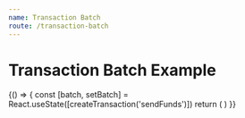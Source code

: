 ```yaml
---
name: Transaction Batch
route: /transaction-batch
---
```



# Transaction Batch Example

<Playground>
  {() => {
    const [batch, setBatch] = React.useState([createTransaction('sendFunds')])
    return (
      <ProvideMultiSendContext
        safeAddress="0x1076f084A3703E1701a1a97F837906e56370D4f9"
        network="4"
      >
        <TransactionBatch
          value={batch}
          onChange={setBatch}
          classNames={classNames}
        />
      </ProvideMultiSendContext>
    )
  }}
</Playground>
